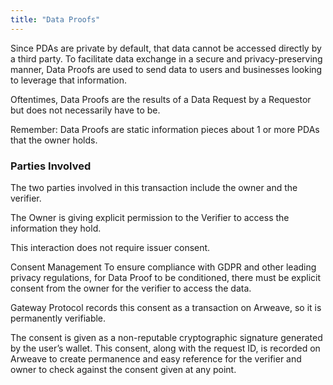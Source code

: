 ```yaml
---
title: "Data Proofs"
---
```


Since PDAs are private by default, that data cannot be accessed directly by a third party. To facilitate data exchange in a secure and privacy-preserving manner, Data Proofs are used to send data to users and businesses looking to leverage that information.

Oftentimes, Data Proofs are the results of a Data Request by a Requestor but does not necessarily have to be.

<Note>
  Remember: Data Proofs are static information pieces about 1 or more PDAs that
  the owner holds.
</Note>

### Parties Involved

The two parties involved in this transaction include the owner and the verifier.

The Owner is giving explicit permission to the Verifier to access the information they hold.

This interaction does not require issuer consent.

Consent Management
To ensure compliance with GDPR and other leading privacy regulations, for Data Proof to be conditioned, there must be explicit consent from the owner for the verifier to access the data.

Gateway Protocol records this consent as a transaction on Arweave, so it is permanently verifiable.

The consent is given as a non-reputable cryptographic signature generated by the user’s wallet. This consent, along with the request ID, is recorded on Arweave to create permanence and easy reference for the verifier and owner to check against the consent given at any point.
